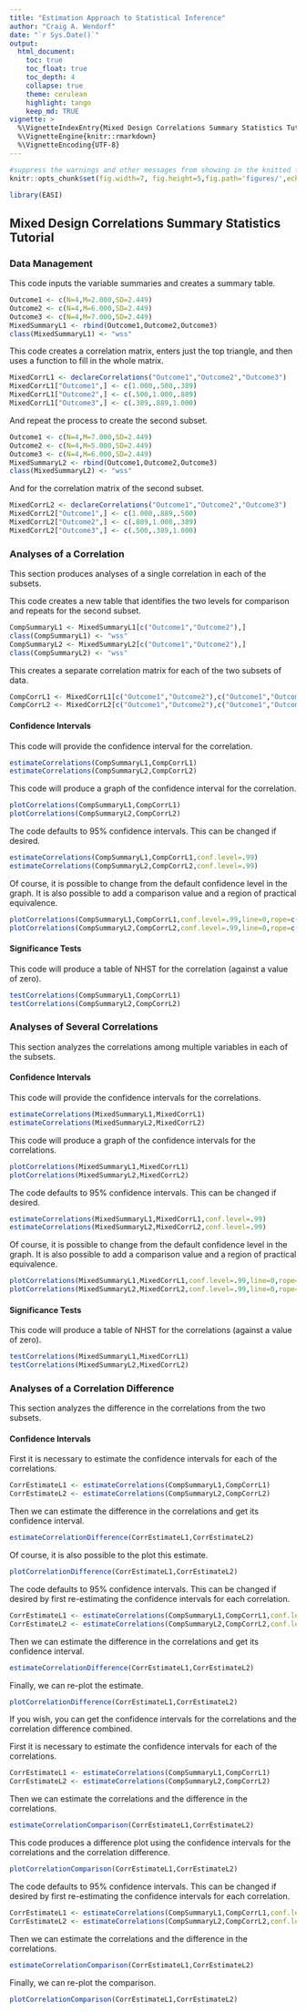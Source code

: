 ```yaml
---
title: "Estimation Approach to Statistical Inference"
author: "Craig A. Wendorf"
date: "`r Sys.Date()`"
output:
  html_document:
    toc: true
    toc_float: true
    toc_depth: 4
    collapse: true
    theme: cerulean
    highlight: tango
    keep_md: TRUE
vignette: >
  %\VignetteIndexEntry{Mixed Design Correlations Summary Statistics Tutorial}
  %\VignetteEngine{knitr::rmarkdown}
  %\VignetteEncoding{UTF-8}
---
```


```r
#suppress the warnings and other messages from showing in the knitted file.
knitr::opts_chunk$set(fig.width=7, fig.height=5,fig.path='figures/',echo=TRUE,warning=FALSE,message=FALSE)
```

```r
library(EASI)
```

## Mixed Design Correlations Summary Statistics Tutorial

### Data Management

This code inputs the variable summaries and creates a summary table.
```r
Outcome1 <- c(N=4,M=2.000,SD=2.449)
Outcome2 <- c(N=4,M=6.000,SD=2.449)
Outcome3 <- c(N=4,M=7.000,SD=2.449)
MixedSummaryL1 <- rbind(Outcome1,Outcome2,Outcome3)
class(MixedSummaryL1) <- "wss"
```

This code creates a correlation matrix, enters just the top triangle, and then uses a function to fill in the whole matrix.
```r
MixedCorrL1 <- declareCorrelations("Outcome1","Outcome2","Outcome3")
MixedCorrL1["Outcome1",] <- c(1.000,.500,.389)
MixedCorrL1["Outcome2",] <- c(.500,1.000,.889)
MixedCorrL1["Outcome3",] <- c(.389,.889,1.000)
```

And repeat the process to create the second subset.
```r
Outcome1 <- c(N=4,M=7.000,SD=2.449)
Outcome2 <- c(N=4,M=5.000,SD=2.449)
Outcome3 <- c(N=4,M=6.000,SD=2.449)
MixedSummaryL2 <- rbind(Outcome1,Outcome2,Outcome3)
class(MixedSummaryL2) <- "wss"
```

And for the correlation matrix of the second subset.
```r
MixedCorrL2 <- declareCorrelations("Outcome1","Outcome2","Outcome3")
MixedCorrL2["Outcome1",] <- c(1.000,.889,.500)
MixedCorrL2["Outcome2",] <- c(.889,1.000,.389)
MixedCorrL2["Outcome3",] <- c(.500,.389,1.000)
```

### Analyses of a Correlation

This section produces analyses of a single correlation in each of the subsets.

This code creates a new table that identifies the two levels for comparison and repeats for the second subset.
```r
CompSummaryL1 <- MixedSummaryL1[c("Outcome1","Outcome2"),]
class(CompSummaryL1) <- "wss"
CompSummaryL2 <- MixedSummaryL2[c("Outcome1","Outcome2"),]
class(CompSummaryL2) <- "wss"
```

This creates a separate correlation matrix for each of the two subsets of data.
```r
CompCorrL1 <- MixedCorrL1[c("Outcome1","Outcome2"),c("Outcome1","Outcome2")]
CompCorrL2 <- MixedCorrL2[c("Outcome1","Outcome2"),c("Outcome1","Outcome2")]
```

#### Confidence Intervals

This code will provide the confidence interval for the correlation.
```r
estimateCorrelations(CompSummaryL1,CompCorrL1)
estimateCorrelations(CompSummaryL2,CompCorrL2)
```

This code will produce a graph of the confidence interval for the correlation.
```r
plotCorrelations(CompSummaryL1,CompCorrL1)
plotCorrelations(CompSummaryL2,CompCorrL2)
```

The code defaults to 95% confidence intervals. This can be changed if desired.
```r
estimateCorrelations(CompSummaryL1,CompCorrL1,conf.level=.99)
estimateCorrelations(CompSummaryL2,CompCorrL2,conf.level=.99)
```

Of course, it is possible to change from the default confidence level in the graph. It is also possible to add a comparison value and a region of practical equivalence.
```r
plotCorrelations(CompSummaryL1,CompCorrL1,conf.level=.99,line=0,rope=c(-.2,.2))
plotCorrelations(CompSummaryL2,CompCorrL2,conf.level=.99,line=0,rope=c(-.2,.2))
```

#### Significance Tests

This code will produce a table of NHST for the correlation (against a value of zero).
```r
testCorrelations(CompSummaryL1,CompCorrL1)
testCorrelations(CompSummaryL2,CompCorrL2)
```

### Analyses of Several Correlations

This section analyzes the correlations among multiple variables in each of the subsets.

#### Confidence Intervals

This code will provide the confidence intervals for the correlations.
```r
estimateCorrelations(MixedSummaryL1,MixedCorrL1)
estimateCorrelations(MixedSummaryL2,MixedCorrL2)
```

This code will produce a graph of the confidence intervals for the correlations.
```r
plotCorrelations(MixedSummaryL1,MixedCorrL1)
plotCorrelations(MixedSummaryL2,MixedCorrL2)
```

The code defaults to 95% confidence intervals. This can be changed if desired.
```r
estimateCorrelations(MixedSummaryL1,MixedCorrL1,conf.level=.99)
estimateCorrelations(MixedSummaryL2,MixedCorrL2,conf.level=.99)
```

Of course, it is possible to change from the default confidence level in the graph. It is also possible to add a comparison value and a region of practical equivalence.
```r
plotCorrelations(MixedSummaryL1,MixedCorrL1,conf.level=.99,line=0,rope=c(-.2,.2))
plotCorrelations(MixedSummaryL2,MixedCorrL2,conf.level=.99,line=0,rope=c(-.2,.2))
```

#### Significance Tests

This code will produce a table of NHST for the correlations (against a value of zero).
```r
testCorrelations(MixedSummaryL1,MixedCorrL1)
testCorrelations(MixedSummaryL2,MixedCorrL2)
```

### Analyses of a Correlation Difference

This section analyzes the difference in the correlations from the two subsets.

#### Confidence Intervals

First it is necessary to estimate the confidence intervals for each of the correlations.
```r
CorrEstimateL1 <- estimateCorrelations(CompSummaryL1,CompCorrL1)
CorrEstimateL2 <- estimateCorrelations(CompSummaryL2,CompCorrL2)
```

Then we can estimate the difference in the correlations and get its confidence interval.
```r
estimateCorrelationDifference(CorrEstimateL1,CorrEstimateL2)
```

Of course, it is also possible to the plot this estimate.
```r
plotCorrelationDifference(CorrEstimateL1,CorrEstimateL2)
```

The code defaults to 95% confidence intervals. This can be changed if desired by first re-estimating the confidence intervals for each correlation.
```r
CorrEstimateL1 <- estimateCorrelations(CompSummaryL1,CompCorrL1,conf.level=.99)
CorrEstimateL2 <- estimateCorrelations(CompSummaryL2,CompCorrL2,conf.level=.99)
```

Then we can estimate the difference in the correlations and get its confidence interval.
```r
estimateCorrelationDifference(CorrEstimateL1,CorrEstimateL2)
```

Finally, we can re-plot the estimate.
```r
plotCorrelationDifference(CorrEstimateL1,CorrEstimateL2)
```

If you wish, you can get the confidence intervals for the correlations and the correlation difference combined.

First it is necessary to estimate the confidence intervals for each of the correlations.
```r
CorrEstimateL1 <- estimateCorrelations(CompSummaryL1,CompCorrL1)
CorrEstimateL2 <- estimateCorrelations(CompSummaryL2,CompCorrL2)
```

Then we can estimate the correlations and the difference in the correlations.
```r
estimateCorrelationComparison(CorrEstimateL1,CorrEstimateL2)
```

This code produces a difference plot using the confidence intervals for the correlations and the correlation difference.
```r
plotCorrelationComparison(CorrEstimateL1,CorrEstimateL2)
```

The code defaults to 95% confidence intervals. This can be changed if desired by first re-estimating the confidence intervals for each correlation.
```r
CorrEstimateL1 <- estimateCorrelations(CompSummaryL1,CompCorrL1,conf.level=.99)
CorrEstimateL2 <- estimateCorrelations(CompSummaryL2,CompCorrL2,conf.level=.99)
```

Then we can estimate the correlations and the difference in the correlations.
```r
estimateCorrelationComparison(CorrEstimateL1,CorrEstimateL2)
```

Finally, we can re-plot the comparison.
```r
plotCorrelationComparison(CorrEstimateL1,CorrEstimateL2)
```
